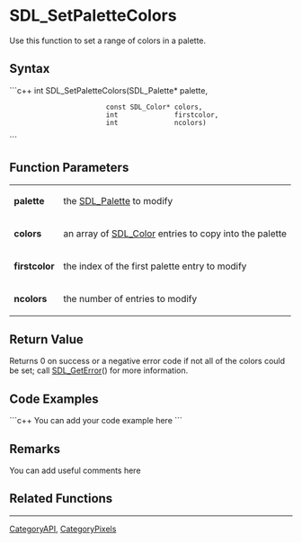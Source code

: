 <!-- pragma section-numbers off -->
<!-- pragma disable-camelcase -->

= SDL_SetPaletteColors =
Use this function to set a range of colors in a palette.


== Syntax ==
```c++
int SDL_SetPaletteColors(SDL_Palette*     palette,
                         const SDL_Color* colors,
                         int              firstcolor, 
                         int              ncolors)
```

== Function Parameters ==
{|
|'''palette'''
|the [[SDL_Palette]] to modify
|-
|'''colors'''
|an array of [[SDL_Color]] entries to copy into the palette
|-
|'''firstcolor'''
|the index of the first palette entry to modify
|-
|'''ncolors'''
|the number of entries to modify
|}

== Return Value ==
Returns 0 on success or a negative error code if not all of the colors could be set; call [[SDL_GetError]]() for more information.

== Code Examples ==
```c++
You can add your code example here
```

== Remarks ==
You can add useful comments here

== Related Functions ==
:[[ ]]

----
[[CategoryAPI]], [[CategoryPixels]]
